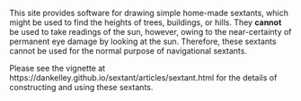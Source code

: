 This site provides software for drawing simple home-made sextants, which might
be used to find the heights of trees, buildings, or hills.  They **cannot**
be used to take readings of the sun, however, owing to the near-certainty of
permanent eye damage by looking at the sun.  Therefore, these sextants cannot
be used for the normal purpose of navigational sextants.

Please see the vignette at
https://dankelley.github.io/sextant/articles/sextant.html for the details of
constructing and using these sextants.
